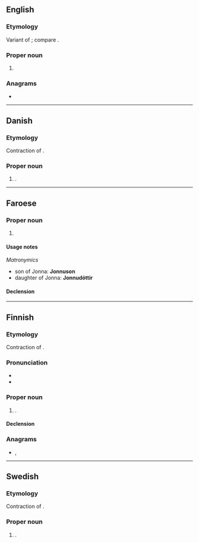 ==English==

===Etymology===
Variant of {{m|en|Johnna}}; compare {{m|en|Jon}}.

===Proper noun===
{{en-proper noun}}

# {{given name|female|lang=en}}

===Anagrams===
* {{anagrams|en|Jo-Ann|JoAnn|Joann}}

----

==Danish==

===Etymology===
Contraction of {{m|da|Johanna}}.

===Proper noun===
{{head|da|proper noun|g=c}}

# {{given name|female|lang=da}}.

----

==Faroese==

===Proper noun===
{{head|fo|proper noun|g=f}}

# {{given name|female|lang=fo}}

====Usage notes====
''Matronymics''
* son of Jonna: '''Jonnuson'''
* daughter of Jonna: '''Jonnudóttir'''

====Declension====
{{fo-decl-proper-noun-s-indef|Jonna|Jonnu|Jonnu|Jonnu}}

----

==Finnish==

===Etymology===
Contraction of {{m|fi|Johanna}}.

===Pronunciation===
* {{IPA|lang=fi|[ˈjonːɑ]}}
* {{hyphenation|Jon|na|lang=fi}}

===Proper noun===
{{fi-proper noun}}

# {{given name|female|lang=fi}}.

====Declension====
{{fi-decl-koira|Jonn|||a}}

===Anagrams===
* {{l|fi|janon}}, {{l|fi|nojan}}

----

==Swedish==

===Etymology===
Contraction of {{m|sv|Johanna}}.

===Proper noun===
{{sv-proper noun|c}}

# {{given name|female|lang=sv}}.
